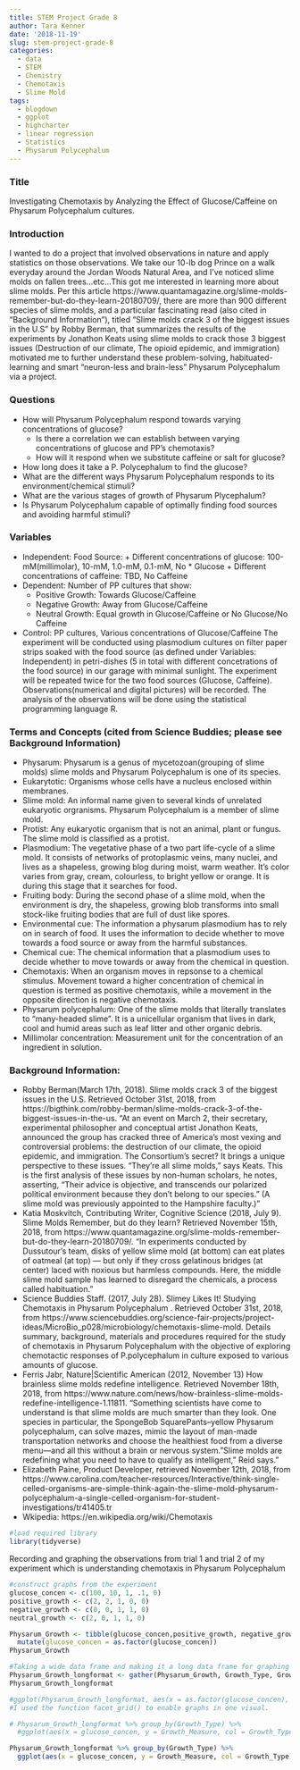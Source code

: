 ```yaml
---
title: STEM Project Grade 8
author: Tara Kenner
date: '2018-11-19'
slug: stem-project-grade-8
categories:
  - data
  - STEM
  - Chemistry
  - Chemotaxis
  - Slime Mold
tags:
  - blogdown
  - ggplot
  - highcharter
  - linear regression
  - Statistics
  - Physarum Polycephalum
---
```




### Title

Investigating Chemotaxis by Analyzing the Effect of Glucose/Caffeine on Physarum Polycephalum cultures.

### Introduction

I wanted to do a project that involved observations in nature and apply statistics on those observations. We take our 10-lb dog Prince on a walk everyday around the Jordan Woods Natural Area, and I’ve noticed slime molds on fallen trees…etc…This got me interested in learning more about slime molds. Per this article https://www.quantamagazine.org/slime-molds-remember-but-do-they-learn-20180709/, there are more than 900 different species of slime molds, and a particular fascinating read (also cited in “Background Information”), titled “Slime molds crack 3 of the biggest issues in the U.S” by Robby Berman, that summarizes the results of the experiments by Jonathon Keats using slime molds to crack those 3 biggest issues (Destruction of our climate, The opioid epidemic, and immigration) motivated me to further understand these problem-solving, habituated-learning and smart “neuron-less and brain-less” Physarum Polycephalum via a project.

### Questions

* How will Physarum Polycephalum respond towards varying concentrations of glucose?
     + Is there a correlation we can establish between varying concentrations of glucose and PP’s chemotaxis?
     + How will it respond when we substitute caffeine or salt for glucose?
* How long does it take a P. Polycephalum to find the glucose?
*	What are the different ways Physarum Polycephalum responds to its environment/chemical stimuli?
*	What are the various stages of growth of Physarum Plycephalum?
*	Is Physarum Polycephalum capable of optimally finding food sources and avoiding harmful stimuli?

### Variables

* Independent: Food Source:
      +	Different concentrations of glucose: 100-mM(millimolar), 10-mM, 1.0-mM, 0.1-mM, No * Glucose
      +	Different concentrations of caffeine: TBD, No Caffeine
*	Dependent: Number of PP cultures that show:
      +	Positive Growth: Towards Glucose/Caffeine
      +	Negative Growth: Away from Glucose/Caffeine
      +	Neutral Growth: Equal growth in Glucose/Caffeine or No Glucose/No Caffeine
*	Control: PP cultures, Various concentrations of Glucose/Caffeine
The experiment will be conducted using plasmodium cultures on filter paper strips soaked with the food source (as defined under Variables: Independent) in petri-dishes (5 in total with different concetrations of the food source) in our garage with minimal sunlight. The experiment will be repeated twice for the two food sources (Glucose, Caffeine). Observations(numerical and digital pictures) will be recorded. The analysis of the observations will be done using the statistical programming language R.


### Terms and Concepts (cited from Science Buddies; please see Background Information)
*	Physarum: Physarum is a genus of mycetozoan(grouping of slime molds) slime molds and Physarum Polycephalum is one of its species.
*	Eukarytotic: Organisms whose cells have a nucleus enclosed within membranes.
*	Slime mold: An informal name given to several kinds of unrelated eukaryotic orgranisms. Physarum Polycephalum is a member of slime mold.
*	Protist: Any eukaryotic organism that is not an animal, plant or fungus. The slime mold is classified as a protist.
*	Plasmodium: The vegetative phase of a two part life-cycle of a slime mold. It consists of networks of protoplasmic veins, many nuclei, and lives as a shapeless, growing blog during moist, warm weather. It’s color varies from gray, cream, colourless, to bright yellow or orange. It is during this stage that it searches for food.
*	Fruiting body: During the second phase of a slime mold, when the environment is dry, the shapeless, growing blob transforms into small stock-like fruiting bodies that are full of dust like spores.
*	Environmental cue: The information a physarum plasmodium has to rely on in search of food. It uses the information to decide whether to move towards a food source or away from the harmful substances.
*	Chemical cue: The chemical information that a plasmodium uses to decide whether to move towards or away from the chemical in question.
*	Chemotaxis: When an organism moves in repsonse to a chemical stimulus. Movement toward a higher concentration of chemical in question is termed as positive chemotaxis, while a movement in the opposite direction is negative chemotaxis.
*	Physarum polycephalum: One of the slime molds that literally translates to “many-headed slime”. It is a unicellular organism that lives in dark, cool and humid areas such as leaf litter and other organic debris.
*	Millimolar concentration: Measurement unit for the concentration of an ingredient in solution.

### Background Information:
*	Robby Berman(March 17th, 2018). Slime molds crack 3 of the biggest issues in the U.S. Retrieved October 31st, 2018, from https://bigthink.com/robby-berman/slime-molds-crack-3-of-the-biggest-issues-in-the-us. “At an event on March 2, their secretary, experimental philosopher and conceptual artist Jonathon Keats, announced the group has cracked three of America’s most vexing and controversial problems: the destruction of our climate, the opioid epidemic, and immigration. The Consortium’s secret? It brings a unique perspective to these issues. “They’re all slime molds,” says Keats. This is the first analysis of these issues by non-human scholars, he notes, asserting, “Their advice is objective, and transcends our polarized political environment because they don’t belong to our species.” (A slime mold was previously appointed to the Hampshire faculty.)"
*	Katia Moskvitch, Contributing Writer, Cognitive Science (2018, July 9). Slime Molds Remember, but do they learn? Retrieved November 15th, 2018, from https://www.quantamagazine.org/slime-molds-remember-but-do-they-learn-20180709/. “In experiments conducted by Dussutour’s team, disks of yellow slime mold (at bottom) can eat plates of oatmeal (at top) — but only if they cross gelatinous bridges (at center) laced with noxious but harmless compounds. Here, the middle slime mold sample has learned to disregard the chemicals, a process called habituation.”
*	Science Buddies Staff. (2017, July 28). Slimey Likes It! Studying Chemotaxis in Physarum Polycephalum . Retrieved October 31st, 2018, from https://www.sciencebuddies.org/science-fair-projects/project-ideas/MicroBio_p028/microbiology/chemotaxis-slime-mold. Details summary, background, materials and procedures required for the study of chemotaxis in Physarum Polycephalum with the objective of exploring chemotactic responses of P.polycephalum in culture exposed to various amounts of glucose.
*	Ferris Jabr, Nature|Scientific American (2012, November 13) How brainless slime molds redefine intelligence. Retrieved November 18th, 2018, from https://www.nature.com/news/how-brainless-slime-molds-redefine-intelligence-1.11811. “Something scientists have come to understand is that slime molds are much smarter than they look. One species in particular, the SpongeBob SquarePants–yellow Physarum polycephalum, can solve mazes, mimic the layout of man-made transportation networks and choose the healthiest food from a diverse menu—and all this without a brain or nervous system.”Slime molds are redefining what you need to have to qualify as intelligent," Reid says.”
*	Elizabeth Paine, Product Developer, retrieved November 12th, 2018, from https://www.carolina.com/teacher-resources/Interactive/think-single-celled-organisms-are-simple-think-again-the-slime-mold-physarum-polycephalum-a-single-celled-organism-for-student-investigations/tr41405.tr
*	Wkipedia: https://en.wikipedia.org/wiki/Chemotaxis

```r
#load required library
library(tidyverse)

```

Recording and graphing the observations from trial 1 and trial 2 of my experiment which is understanding chemotaxis in Physarum Polycephalum
```r
#construct graphs from the experiment
glucose_concen <- c(100, 10, 1, .1, 0)
positive_growth <- c(2, 2, 1, 0, 0)
negative_growth <- c(0, 0, 1, 1, 0)
neutral_growth <- c(2, 0, 1, 1, 0)

Physarum_Growth <- tibble(glucose_concen,positive_growth, negative_growth, neutral_growth) %>% 
  mutate(glucose_concen = as.factor(glucose_concen))
Physarum_Growth

#Taking a wide data frame and making it a long data frame for graphing purposes by using the function gather() 
Physarum_Growth_longformat <- gather(Physarum_Growth, Growth_Type, Growth_Measure, positive_growth:neutral_growth)
Physarum_Growth_longformat

```



```r
#ggplot(Physarum_Growth_longformat, aes(x = as.factor(glucose_concen), y = Growth_Measure)) + geom_point()
#I used the function facet_grid() to enable graphs in one visual.

# Physarum_Growth_longformat %>% group_by(Growth_Type) %>% 
  #ggplot(aes(x = glucose_concen, y = Growth_Measure, col = Growth_Type)) + geom_point() + facet_grid(.~Growth_Type)

Physarum_Growth_longformat %>% group_by(Growth_Type) %>% 
  ggplot(aes(x = glucose_concen, y = Growth_Measure, col = Growth_Type)) + geom_point() + facet_grid(Growth_Type ~.)

```

